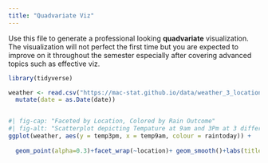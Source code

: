 ```yaml
---
title: "Quadvariate Viz"
---
```


Use this file to generate a professional looking **quadvariate** visualization.  The visualization will not perfect the first time but you are expected to improve on it throughout the semester especially after covering advanced topics such as effective viz.
```r
library(tidyverse)

weather <- read.csv("https://mac-stat.github.io/data/weather_3_locations.csv") |> 
  mutate(date = as.Date(date))  


#| fig-cap: "Faceted by Location, Colored by Rain Outcome"
#| fig-alt: "Scatterplot depicting Tempature at 9am and 3Pm at 3 different locations colored based on if it rained that day. In general,Uluru is the hottest and 3pm tempature corolates with 9pm tempature regardless of if it rained or not."
ggplot(weather, aes(y = temp3pm, x = temp9am, colour = raintoday)) + 
  
  geom_point(alpha=0.3)+facet_wrap(~location)+ geom_smooth()+labs(title = "Can the Tempature at 9AM Predict the Tempature at 3PM?", y ="Tempature at 3PM",x ="Tempature at 9PM"  )
```

